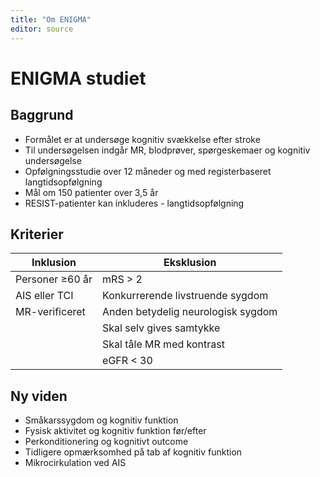 ```yaml
---
title: "Om ENIGMA"
editor: source
---
```


# ENIGMA studiet

## Baggrund

-   Formålet er at undersøge kognitiv svækkelse efter stroke
-   Til undersøgelsen indgår MR, blodprøver, spørgeskemaer og kognitiv
    undersøgelse
-   Opfølgningsstudie over 12 måneder og med registerbaseret
    langtidsopfølgning
-   Mål om 150 patienter over 3,5 år
-   RESIST-patienter kan inkluderes - langtidsopfølgning

## Kriterier

| Inklusion       | Eksklusion                         |
|-----------------|------------------------------------|
| Personer ≥60 år | mRS \> 2                           |
| AIS eller TCI   | Konkurrerende livstruende sygdom   |
| MR-verificeret  | Anden betydelig neurologisk sygdom |
|                 | Skal selv gives samtykke           |
|                 | Skal tåle MR med kontrast          |
|                 | eGFR \< 30                         |

## Ny viden

-   Småkarssygdom og kognitiv funktion
-   Fysisk aktivitet og kognitiv funktion før/efter
-   Perkonditionering og kognitivt outcome
-   Tidligere opmærksomhed på tab af kognitiv funktion
-   Mikrocirkulation ved AIS
